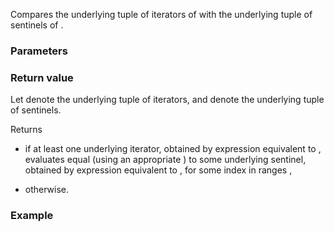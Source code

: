 {{title|1= operator=={{small|(ranges::zip_view::''iterator'', ranges::zip_view::''sentinel'')}}}}
{{cpp/ranges/zip_view/navbar}}

{{dcl begin}}
{{dcl|since=c++23|1=
template&lt; bool OtherConst &gt;
    requires (std::sentinel_for&lt;
        ranges::sentinel_t&lt;/*maybe-const*/&lt;Const, Views&gt;&gt;,
        ranges::iterator_t&lt;/*maybe-const*/&lt;OtherConst, Views&gt;&gt;&gt; &amp;&amp; ...)
friend constexpr bool operator==( const /*iterator*/&lt;OtherConst&gt;&amp; x,
                                  const /*sentinel*/&amp; y  );
}}
{{dcl end}}

Compares the underlying tuple of iterators of {{c|x}} with the underlying tuple of sentinels of {{c|y}}.

{{cpp/hidden friend|{{tt|zip_view::''sentinel''&lt;Const&gt;}}}}

{{cpp/note synthesized eq}}

===Parameters===
{{par begin}}
{{par|x|{{lt|cpp/ranges/zip_view/iterator}} to compare}}
{{par|y|{{lt|cpp/ranges/zip_view/sentinel}} to compare}}
{{par end}}

===Return value===
Let {{c|x.current_}} denote the underlying tuple of iterators, and {{c|y.end_}} denote the underlying tuple of sentinels.

Returns
* {{c|true}} if at least one underlying iterator, obtained by expression equivalent to {{c|std::get&lt;i&gt;(x.current_)}}, evaluates equal (using an appropriate {{c|1= operator==}}) to some underlying sentinel, obtained by expression equivalent to {{c|std::get&lt;i&gt;(y.end_)}}, for some index {{tt|i}} in ranges {{tt|1= 0 &lt;= i &lt; sizeof...(Views)}},
* {{c|false}} otherwise.

===Example===
{{example
|code=
|output=
}}

{{langlinks|es|ja|ru|zh}}